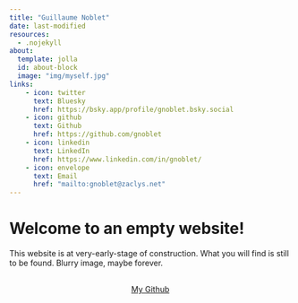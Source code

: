 ```yaml
---
title: "Guillaume Noblet"
date: last-modified
resources:
  - .nojekyll
about:
  template: jolla
  id: about-block
  image: "img/myself.jpg"
links:
    - icon: twitter
      text: Bluesky
      href: https://bsky.app/profile/gnoblet.bsky.social
    - icon: github
      text: Github
      href: https://github.com/gnoblet
    - icon: linkedin
      text: LinkedIn
      href: https://www.linkedin.com/in/gnoblet/
    - icon: envelope
      text: Email
      href: "mailto:gnoblet@zaclys.net"  
---
```

::: {#about-block}
:::

# Welcome to an empty website!

This website is at very-early-stage of construction. What you will find is still to be found. Blurry image, maybe forever.


```{=html}
<div  style="margin: 30px; text-align: center;">
<a class="btn btn-primary" href="https://github.com/gnoblet" role="button" target="_blank" style="padding: 15px 30px;">My Github</a>
</div>
```

